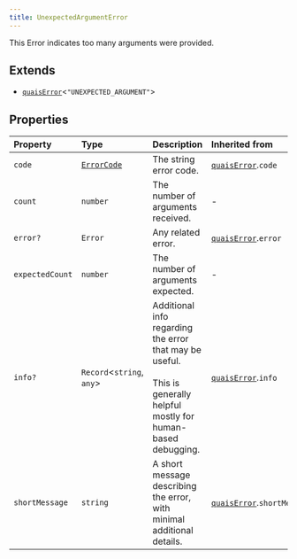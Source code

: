 ```yaml
---
title: UnexpectedArgumentError
---
```


This Error indicates too many arguments were provided.

## Extends

- [`quaisError`](/content/interfaces/quaisError)\<`"UNEXPECTED_ARGUMENT"`\>

## Properties

| Property | Type | Description | Inherited from |
| :------ | :------ | :------ | :------ |
| `code` | [`ErrorCode`](/content/type-aliases/ErrorCode) | The string error code. | [`quaisError`](/content/interfaces/quaisError).`code` |
| `count` | `number` | The number of arguments received. | - |
| `error?` | `Error` | Any related error. | [`quaisError`](/content/interfaces/quaisError).`error` |
| `expectedCount` | `number` | The number of arguments expected. | - |
| `info?` | `Record`\<`string`, `any`\> | Additional info regarding the error that may be useful.<br /><br />This is generally helpful mostly for human-based debugging. | [`quaisError`](/content/interfaces/quaisError).`info` |
| `shortMessage` | `string` | A short message describing the error, with minimal additional details. | [`quaisError`](/content/interfaces/quaisError).`shortMessage` |
